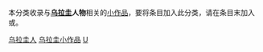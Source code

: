 {{WPSS-cat}}
{{Hidden category}}
本分类收录与'''[[乌拉圭|乌拉圭]]人物'''相关的[[Wikipedia:STUB|小作品]]，要将条目加入此分类，请在条目末加入'''{{tl|Uruguay-bio-stub}}'''或'''{{tl|乌拉圭人物小作品}}'''。

[[Category:乌拉圭人|]]
[[Category:乌拉圭小作品|]]
[[Category:南美洲人物小作品|U]]